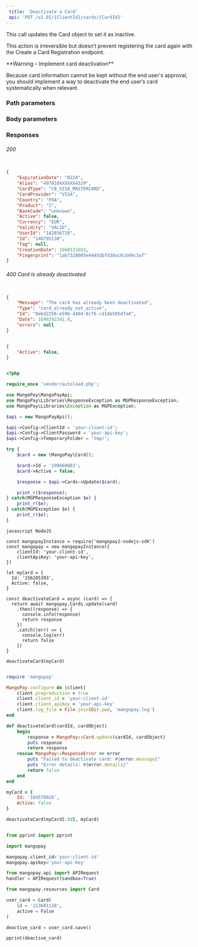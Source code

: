 ```yaml
---  
 title: 'Deactivate a Card'  
 api: 'PUT /v2.01/{ClientId}/cards/{CardId}'  
---  
```


  

This call updates the Card object to set it as inactive.   

This action is irreversible but doesn’t prevent registering the card again with the Create a Card Registration endpoint.  

<Warning>  
**Warning – Implement card deactivation** 
  
Because card information cannot be kept without the end user's approval, you should implement a way to deactivate the end user’s card systematically when relevant.  
</Warning>  

### Path parameters  

<CardId1 />  

### Body parameters  

<Active1 />  

### Responses  

###### 200   

<ExpirationDateResponse />  

<AliasResponse />  

<CardTypeResponse />  

<CardProviderResponse />  

<CountryResponse />  

<ProductResponse />  

<BankCodeResponse />  

<ActiveResponse />  

<CurrencyResponse />  

<ValidityResponse />  

<UserIdResponse />  

<IdResponse />  

<TagResponse />  

<FingerprintResponse />  

 <ResponseExample>  

```json 200  

{
    "ExpirationDate": "0224",
    "Alias": "497010XXXXXX4329",
    "CardType": "CB_VISA_MASTERCARD",
    "CardProvider": "VISA",
    "Country": "FRA",
    "Product": "I",
    "BankCode": "unknown",
    "Active": false,
    "Currency": "EUR",
    "Validity": "VALID",
    "UserId": "142036728",
    "Id": "148795138",
    "Tag": null,
    "CreationDate": 1660121693,
    "Fingerprint": "1ab7328005e4445dbfd38ac6cb49c3af"
}  

 ```  

 </ResponseExample>  

###### 400 Card is already deactivated  

 <ResponseExample>  

```json Card is already deactivated  

{
    "Message": "The card has already been deactivated",
    "Type": "card_already_not_active",
    "Id": "8ebd2256-e596-4404-8c76-cd14b505d7a4",
    "Date": 1690292341.0,
    "errors": null
}  

 ```  

 </ResponseExample>  

<RequestExample>  
  
```json REST  

{
    "Active": false,
}  
```  

  
```php PHP  

<?php 

require_once 'vendor/autoload.php';

use MangoPay\MangoPayApi;
use MangoPay\Libraries\ResponseException as MGPResponseException;
use MangoPay\Libraries\Exception as MGPException;

$api = new MangoPayApi();

$api->Config->ClientId = 'your-client-id';
$api->Config->ClientPassword = 'your-api-key';
$api->Config->TemporaryFolder = 'tmp/';

try {
    $card = new \MangoPay\Card();

    $card->Id = '198660883';
    $card->Active = false;

    $response = $api->Cards->Update($card);

    print_r($response);
} catch(MGPResponseException $e) {
    print_r($e);
} catch(MGPException $e) {
    print_r($e);
}  
```  

```  
javascript NodeJS  

const mangopayInstance = require('mangopay2-nodejs-sdk')
const mangopay = new mangopayInstance({
    clientId: 'your-client-id',
    clientApiKey: 'your-api-key',
})

let myCard = {
  Id: '156285393',
  Active: false,
}

const deactivateCard = async (card) => {
  return await mangopay.Cards.update(card)
    .then((response) => {
      console.info(response)
      return response
    })
    .catch((err) => {
      console.log(err)
      return false
    })
}

deactivateCard(myCard)  
```  

  
```ruby Ruby  

require 'mangopay'

MangoPay.configure do |client|
    client.preproduction = true
    client.client_id = 'your-client-id'
    client.client_apiKey = 'your-api-key'
    client.log_file = File.join(Dir.pwd, 'mangopay.log')
end

def deactivateCard(cardId, cardObject)
    begin
        response = MangoPay::Card.update(cardId, cardObject)
        puts response
        return response
    rescue MangoPay::ResponseError => error
        puts "Failed to deactivate card: #{error.message}"
        puts "Error details: #{error.details}"
        return false
    end
end

myCard = {
    Id: '194579926',
    Active: false
}

deactivateCard(myCard[:Id], myCard)  
```  

  
```python Python  

from pprint import pprint

import mangopay

mangopay.client_id='your-client-id'
mangopay.apikey='your-api-key'

from mangopay.api import APIRequest
handler = APIRequest(sandbox=True)

from mangopay.resources import Card

user_card = Card(
    id = '213601128',
    active = False
)

deactive_card = user_card.save()

pprint(deactive_card)
  
```  

  
</RequestExample>